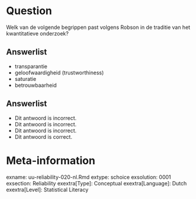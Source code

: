 Question
========
  
Welk van de volgende begrippen past volgens Robson in de traditie van het kwantitatieve onderzoek?
  
Answerlist
----------
* transparantie
* geloofwaardigheid (trustworthiness)
* saturatie
* betrouwbaarheid


Answerlist
----------
* Dit antwoord is incorrect.
* Dit antwoord is incorrect.
* Dit antwoord is incorrect.
* Dit antwoord is correct.


Meta-information
================
exname: uu-reliability-020-nl.Rmd
extype: schoice
exsolution: 0001
exsection: Reliability
exextra[Type]: Conceptual
exextra[Language]: Dutch
exextra[Level]: Statistical Literacy
